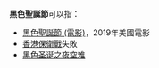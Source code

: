 '''黑色聖誕節'''可以指：
*[[黑色聖誕節_(電影)|黑色聖誕節 (電影)]]，2019年美國電影
*[[香港保衛戰|香港保衛戰]]失敗
*[[黑色圣诞之夜空难|黑色圣诞之夜空难]]
{{Disambiguation|cat=五字消歧义}}
